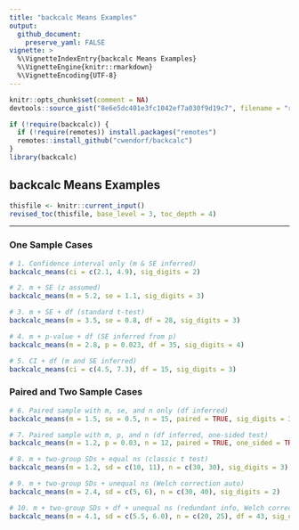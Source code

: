 ```yaml
---
title: "backcalc Means Examples"
output:
  github_document:
    preserve_yaml: FALSE
vignette: >
  %\VignetteIndexEntry{backcalc Means Examples}
  %\VignetteEngine{knitr::rmarkdown}
  %\VignetteEncoding{UTF-8}
---
```


```r
knitr::opts_chunk$set(comment = NA)
devtools::source_gist("8e6e5dc401e3fc1042ef7a030f9d19c7", filename = "revised_toc.R")
```

```r
if (!require(backcalc)) {
  if (!require(remotes)) install.packages("remotes")
  remotes::install_github("cwendorf/backcalc")
}
library(backcalc)
```

## backcalc Means Examples

```r
thisfile <- knitr::current_input()
revised_toc(thisfile, base_level = 3, toc_depth = 4)
```

---

### One Sample Cases

```r
# 1. Confidence interval only (m & SE inferred)
backcalc_means(ci = c(2.1, 4.9), sig_digits = 2)

# 2. m + SE (z assumed)
backcalc_means(m = 5.2, se = 1.1, sig_digits = 3)

# 3. m + SE + df (standard t-test)
backcalc_means(m = 3.5, se = 0.8, df = 28, sig_digits = 3)

# 4. m + p-value + df (SE inferred from p)
backcalc_means(m = 2.8, p = 0.023, df = 35, sig_digits = 4)

# 5. CI + df (m and SE inferred)
backcalc_means(ci = c(4.5, 7.3), df = 15, sig_digits = 3)
```

### Paired and Two Sample Cases

```r
# 6. Paired sample with m, se, and n only (df inferred)
backcalc_means(m = 1.5, se = 0.5, n = 15, paired = TRUE, sig_digits = 3)

# 7. Paired sample with m, p, and n (df inferred, one-sided test)
backcalc_means(m = 1.2, p = 0.03, n = 12, paired = TRUE, one_sided = TRUE, sig_digits = 3)

# 8. m + two-group SDs + equal ns (classic t test)
backcalc_means(m = 1.2, sd = c(10, 11), n = c(30, 30), sig_digits = 3)

# 9. m + two-group SDs + unequal ns (Welch correction auto)
backcalc_means(m = 2.4, sd = c(5, 6), n = c(30, 40), sig_digits = 2)

# 10. m + two-group SDs + df + unequal ns (redundant info, Welch correction)
backcalc_means(m = 4.1, sd = c(5.5, 6.0), n = c(20, 25), df = 43, sig_digits = 4)
```
